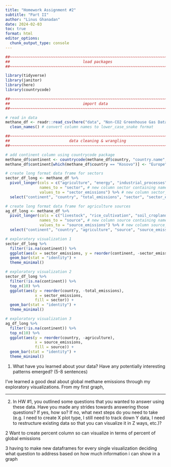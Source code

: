 ```yaml
---
title: "Homework Assignment #2" 
subtitle: "Part II"
author: "Linus Ghanadan"
date: 2024-02-03
toc: true
format: html
editor_options: 
  chunk_output_type: console
---
```


```r
##~~~~~~~~~~~~~~~~~~~~~~~~~~~~~~~~~~~~~~~~~~~~~~~~~~~~~~~~~~~~~~~~~~~~~~~~~~~~~~
##                                load packages                             ----
##~~~~~~~~~~~~~~~~~~~~~~~~~~~~~~~~~~~~~~~~~~~~~~~~~~~~~~~~~~~~~~~~~~~~~~~~~~~~~~

library(tidyverse)
library(janitor)
library(here)
library(countrycode)
```

```r
##~~~~~~~~~~~~~~~~~~~~~~~~~~~~~~~~~~~~~~~~~~~~~~~~~~~~~~~~~~~~~~~~~~~~~~~~~~~~~~
##                                import data                               ----
##~~~~~~~~~~~~~~~~~~~~~~~~~~~~~~~~~~~~~~~~~~~~~~~~~~~~~~~~~~~~~~~~~~~~~~~~~~~~~~

# read in data
methane_df <- readr::read_csv(here("data", "Non-CO2 Greenhouse Gas Data Tool  US EPAZoom inZoom out2000Copyright (c) 2015 Highsoft AS, Based on data from Natural EarthChart context menu.csv")) %>% 
  clean_names() # convert column names to lower_case_snake format
```

```r
##~~~~~~~~~~~~~~~~~~~~~~~~~~~~~~~~~~~~~~~~~~~~~~~~~~~~~~~~~~~~~~~~~~~~~~~~~~~~~~
##                          data cleaning & wrangling                       ----
##~~~~~~~~~~~~~~~~~~~~~~~~~~~~~~~~~~~~~~~~~~~~~~~~~~~~~~~~~~~~~~~~~~~~~~~~~~~~~~

# add continent column using countrycode package
methane_df$continent <- countrycode(methane_df$country, "country.name", "continent")
methane_df$continent[which(methane_df$country == "Kosovo")] <- "Europe" # manually assign country "Kosovo" to continent "Europe"

# create long format data frame for sectors
sector_df_long <- methane_df %>% 
  pivot_longer(cols = c("agriculture", "energy", "industrial_processes", "waste"), # remove sector columns
               names_to = "sector", # new column sector containing names from original sector columns
               values_to = "sector_emissions") %>% # new column sector_emissions containing values from original sector sectors columns
  select("continent", "country", "total_emissions", "sector", "sector_emissions")

# create long format data frame for agriculture sources
ag_df_long <- methane_df %>%
  pivot_longer(cols = c("livestock", "rice_cultivation", "soil_cropland", "other_ag_ch4_and_n2o"), # remove ag source columns
               names_to = "source", # new column source containing names from original ag source columns
               values_to = "source_emissions") %>% # new column source_emissions containing values from original ag source columns
  select("continent", "country", "agriculture", "source", "source_emissions")

```


```r
# exploratory visualization 1
sector_df_long %>%
  filter(!is.na(continent)) %>% 
  ggplot(aes(x = sector_emissions, y = reorder(continent, -sector_emissions), fill = sector)) +
  geom_bar(stat = "identity") +
  theme_minimal()
```

```r
# exploratory visualization 2
sector_df_long %>%
  filter(!is.na(continent)) %>% 
  top_n(10) %>% 
  ggplot(aes(y = reorder(country, -total_emissions),
             x = sector_emissions,
             fill = sector)) +
  geom_bar(stat = "identity") +
  theme_minimal()
```


```r
# exploratory visualization 3
ag_df_long %>%
  filter(!is.na(continent)) %>% 
  top_n(10) %>%  
  ggplot(aes(y = reorder(country, -agriculture),
             x = source_emissions,
             fill = source)) +
  geom_bar(stat = "identity") +
  theme_minimal()
```

1. What have you learned about your data? Have any potentially interesting patterns emerged? (5-8 sentences)

I've learned a good deal about global methane emissions through my exploratory visualizations. From my first graph, 

----

2. In HW #1, you outlined some questions that you wanted to answer using these data. Have you made any strides towards answering those questions? If yes, how so? If no, what next steps do you need to take (e.g. I need to create X plot type, I still need to track down Y data, I need to restructure existing data so that you can visualize it in Z ways, etc.)?


2
Want to create percent column so can visualize in terms of percent of global emissions


3
having to make new dataframes for every single visualization
deciding what question to address based on how much information i can show in a graph
